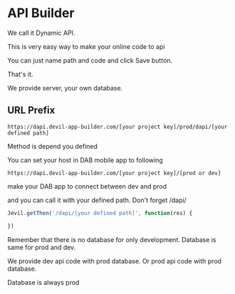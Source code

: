 # API Builder

We call it Dynamic API. 

This is very easy way to make your online code to api

You can just name path and code and click Save button.

That's it.

We provide server, your own database.


## URL Prefix

```
https://dapi.devil-app-builder.com/[your project key]/prod/dapi/[your defined path]
```

Method is depend you defined

You can set your host in DAB mobile app to following 

```
https://dapi.devil-app-builder.com/[your project key]/[prod or dev]
```

make your DAB app to connect between dev and prod


and you can call it with your defined path. 
Don't forget /dapi/ 

```js
Jevil.getThen('/dapi/[your defined path]', function(res) {

})
```

Remember that there is no database for only development. 
Database is same for prod and dev.

We provide dev api code with prod database. 
Or prod api code with prod database.

Database is always prod
